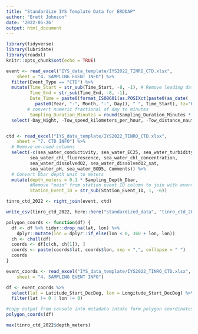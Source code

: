 ```yaml
---
title: "Standardize IYS Template Data for ERDDAP"
author: "Brett Johnson"
date: '2022-05-26'
output: html_document
---
```


```r
library(tidyverse)
library(lubridate)
library(readxl)
knitr::opts_chunk$set(echo = TRUE)

event <- read_excel("IYS_data_template/IYS2022_TINRO_CTD.xlsx", 
    sheet = "4. SAMPLING EVENT INFO") %>% 
  filter(Event_Type == "CTD") %>% 
  mutate(Time_Start = str_sub(Time_Start, -8, -1), # Remove leading date
         Time_End = str_sub(Time_End, -8, -1),
         Date_Time = paste0(format_ISO8601(as.POSIXct(paste0(as_date(
           paste0(Year, "-", Month, "-", Day)), " ", Time_Start), tz="UTC")), "Z"),
        # convert numeric fractional of day to minutes
         Sampling_Duration_Minutes = round(Sampling_Duration_Minutes * 1440, 0)) %>%
  select(-Day_Night, -Tow_speed_kilometers_per_hour, -Tow_distance_nautical_miles, -Swell_height_Meters, -Weather_description, -Comments) 


ctd <- read_excel("IYS_data_template/IYS2022_TINRO_CTD.xlsx", 
    sheet = "7. CTD INFO") %>% 
  # Remove un-used columns
  select(-c(sea_water_conductivity, sea_water_EC25, sea_water_turbidity,
         sea_water_chl_fluorescence, sea_water_chl_concentration,
         sea_water_dissolvedO2, sea_water_dissolvedO2_sat,
         sea_water_pH, sea_water_BOD5, Comments)) %>% 
  # Convert Dbar depth unit to meters
  mutate(depth_meters = 0.1 * Sampling_Depth_Dbar,
         #Remove "main" from station event ID column to join with event table
         Station_Event_ID = str_sub(Station_Event_ID, 1, -6))

tinro_ctd_2022 <- right_join(event, ctd)

write_csv(tinro_ctd_2022, here::here("standardized_data", "tinro_ctd_2022.csv"))
```

```r
polygon_coords <- function(df) {
  df <- df %>% tidyr::drop_na(lat, lon) %>% 
    dplyr::mutate(lon = dplyr::if_else(lon < 0, 360 + lon, lon))
  ch <- chull(df)
  coords <- df[c(ch, ch[1]), ]
  coords <- paste(coords$lat, coords$lon, sep = ",", collapse = " ")
  coords
}

event_coords <- read_excel("IYS_data_template/IYS2022_TINRO_CTD.xlsx", 
    sheet = "4. SAMPLING EVENT INFO")

df <- event_coords %>% 
  select(lat = Latitude_Start_DecDeg, lon = Longitude_Start_DecDeg) %>% 
  filter(lat != 0 | lon != 0)

#copy output from console into metadata intake form polygon coordinates  
polygon_coords(df)

max(tinro_ctd_2022$depth_meters)
```

